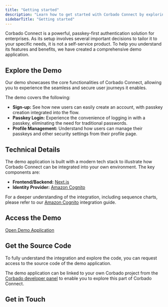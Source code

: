 ```yaml
---
title: "Getting started"
description: "Learn how to get started with Corbado Connect by exploring our demo application."
sidebarTitle: "Getting started"
---
```



Corbado Connect is a powerful, passkey-first authentication solution for enterprises. As its setup involves several important decisions to tailor it to your specific needs, it is not a self-service product. To help you understand its features and benefits, we have created a comprehensive demo application.

## Explore the Demo

Our demo showcases the core functionalities of Corbado Connect, allowing you to experience the seamless and secure user journeys it enables.

The demo covers the following:

-   **Sign-up:** See how new users can easily create an account, with passkey creation integrated into the flow.
-   **Passkey Login:** Experience the convenience of logging in with a passkey, eliminating the need for traditional passwords.
-   **Profile Management:** Understand how users can manage their passkeys and other security settings from their profile page.

## Technical Details

The demo application is built with a modern tech stack to illustrate how Corbado Connect can be integrated into your own environment. The key components are:

-   **Frontend/Backend:** [Next.js](https://nextjs.org/)
-   **Identity Provider:** [Amazon Cognito](https://aws.amazon.com/cognito/)

For a deeper understanding of the integration, including sequence charts, please refer to our [Amazon Cognito](/corbado-connect-new/integration/cognito) integration guide.

## Access the Demo

[Open Demo Application](https://cognito.cloud.corbado-demo.com/)

## Get the Source Code

To fully understand the integration and explore the code, you can request access to the source code of the demo application. 

The demo application can be linked to your own Corbado project from the [Corbado developer panel](https://app.corbado.com) to enable you to explore this part of Corbado Connect.

## Get in Touch

<GetInTouch />